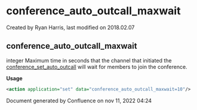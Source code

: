 
# conference_auto_outcall_maxwait 

 Created by  Ryan Harris, last modified on 2018.02.07

## conference_auto_outcall_maxwait

integer Maximum time in seconds that the channel that initiated the [conference\_set\_auto\_outcall](../FreeSWITCH-Explained/Modules/mod_conference_3965534.mdx#outbound-conference) will wait for members to join the conference.

**Usage**

```xml
<action application="set" data="conference_auto_outcall_maxwait=10"/>
```

Document generated by Confluence on nov 11, 2022 04:24
